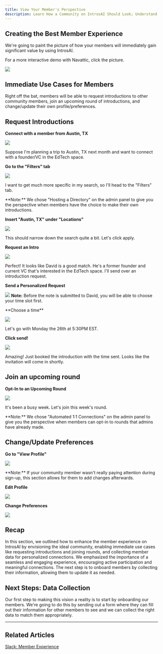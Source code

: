 ```yaml
---
title: View Your Member's Perspective
description: Learn How a Community on IntrosAI Should Look; Understand Immediate Use Cases for Members; Next Steps.
---
```

Creating the Best Member Experience
-----------------------------------

We're going to paint the picture of how your members will immediately gain significant value by using IntrosAI.

For a more interactive demo with Navattic, click the picture.

![](/images/perspective1.png)

Immediate Use Cases for Members
----------------------------------

Right off the bat, members will be able to request introductions to other community members, join an upcoming round of introductions, and change/update their own profile/preferences.

Request Introductions
---------------------

**Connect with a member from Austin, TX**

![](/images/perspective3.png)

Suppose I'm planning a trip to Austin, TX next month and want to connect with a founder/VC in the EdTech space.

**Go to the "Filters" tab**

![](/images/perspective4.png)

I want to get much more specific in my search, so I'll head to the "Filters" tab.

<Note>
    **Note:** We chose "Hosting a Directory" on the admin panel to give you the perspective when members have the choice to make their own introductions. 

</Note>

**Insert "Austin, TX" under "Locations"**

![](/images/perspective5.png)

This should narrow down the search quite a bit. Let's click apply.

**Request an Intro**

![](/images/perspective6.png)

Perfect! It looks like David is a good match. He's a former founder and current VC that's interested in the EdTech space. I'll send over an introduction request.

**Send a Personalized Request**

![](/images/perspective7.png)
<Note>
    **Note:** Before the note is submitted to David, you will be able to choose your time slot first. 

</Note>
**Choose a time**

![](/images/perspective8.png)

Let's go with Monday the 26th at 5:30PM EST.

**Click send!**

![](/images/perspective9.png)

Amazing! Just booked the introduction with the time sent. Looks like the invitation will come in shortly.

Join an upcoming round
----------------------

**Opt-In to an Upcoming Round**

![](/images/perspective10.png)

It's been a busy week. Let's join this week's round.

<Note>
    **Note:** We chose "Automated 1:1 Connections" on the admin panel to give you the perspective when members can opt-in to rounds that admins have already made.

</Note>

Change/Update Preferences
-------------------------

**Go to "View Profile"**

![](/images/perspective11.png)

<Note>
    **Note:** If your community member wasn't really paying attention during sign-up, this section allows for them to add changes afterwards. 

</Note>

 **Edit Profile**

![](/images/perspective12.png)

**Change Preferences**

![](/images/perspective13.png)

Recap
-----

In this section, we outlined how to enhance the member experience on IntrosAI by envisioning the ideal community, enabling immediate use cases like requesting introductions and joining rounds, and collecting member data for personalized connections. We emphasized the importance of a seamless and engaging experience, encouraging active participation and meaningful connections. The next step is to onboard members by collecting their information, allowing them to update it as needed.

Next Steps: Data Collection
---------------------------

Our first step to making this vision a reality is to start by onboarding our members. We're going to do this by sending out a form where they can fill out their information for other members to see and we can collect the right data to match them appropriately.

* * *

## Related Articles

[Slack: Member Experience](/setting-up-slack/member-experience)
